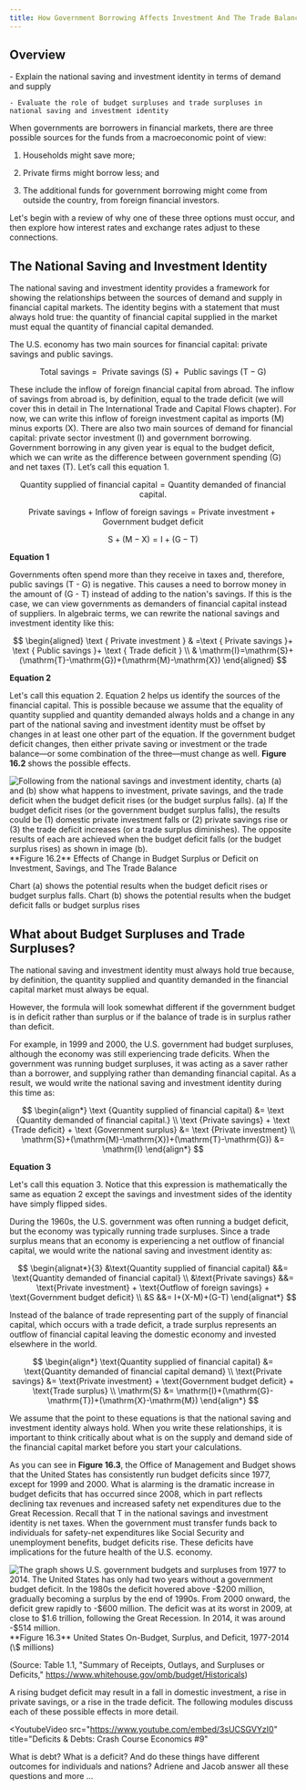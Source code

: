 ```yaml
---
title: How Government Borrowing Affects Investment And The Trade Balance
---
```


## Overview

<Info title='By the end of this section, you will be able to:'>
    - Explain the national saving and investment identity in terms of demand and supply

    - Evaluate the role of budget surpluses and trade surpluses in national saving and investment identity

</Info>

When governments are borrowers in financial markets, there are three possible sources for the funds from a macroeconomic point of view:

1. Households might save more;

2. Private firms might borrow less; and

3. The additional funds for government borrowing might come from outside the country, from foreign financial investors.

Let's begin with a review of why one of these three options must occur, and then explore how interest rates and exchange rates adjust to these connections.

## The National Saving and Investment Identity

The national saving and investment identity provides a framework for showing the relationships between the sources of demand and supply in financial capital markets. The identity begins with a statement that must always hold true: the quantity of financial capital supplied in the market must equal the quantity of financial capital demanded.

The U.S. economy has two main sources for financial capital: private savings and public savings.

$$
\text{Total savings} = \text { Private savings }(\mathrm{S})+\text { Public savings }(\mathrm{T}-\mathrm{G})
$$

These include the inflow of foreign financial capital from abroad. The inflow of savings from abroad is, by definition, equal to the trade deficit (we will cover this in detail in The International Trade and Capital Flows chapter). For now, we can write this inflow of foreign investment capital as imports (M) minus exports (X). There are also two main sources of demand for financial capital: private sector investment (I) and government borrowing. Government borrowing in any given year is equal to the budget deficit, which we can write as the difference between government spending (G) and net taxes (T). Let’s call this equation 1.

$$
\text {Quantity supplied of financial capital} = \text {Quantity demanded of financial capital.}
$$

$$
\text {Private savings + Inflow of foreign savings} = \text {Private investment} + \text {Government budget deficit}
$$

$$
\mathrm{S}+(\mathrm{M}-\mathrm{X})=\mathrm{I}+(\mathrm{G}-\mathrm{T})
$$

**Equation 1**

Governments often spend more than they receive in taxes and, therefore, public savings (T - G) is negative. This causes a need to borrow money in the amount of (G - T) instead of adding to the nation's savings. If this is the case, we can view governments as demanders of financial capital instead of suppliers. In algebraic terms, we can rewrite the national savings and investment identity like this:

$$
\begin{aligned}
\text { Private investment } & =\text { Private savings }+ \text { Public savings }+ \text { Trade deficit } \\
& \mathrm{I}=\mathrm{S}+(\mathrm{T}-\mathrm{G})+(\mathrm{M}-\mathrm{X})
\end{aligned}
$$

**Equation 2**

Let's call this equation 2. Equation 2 helps us identify the sources of the financial capital. This is possible because we assume that the equality of quantity supplied and quantity demanded always holds and a change in any part of the national saving and investment identity must be offset by changes in at least one other part of the equation. If the government budget deficit changes, then either private saving or investment or the trade balance—or some combination of the three—must change as well. **Figure 16.2** shows the possible effects.

<Image alt='Following from the national savings and investment identity, charts (a) and (b) show what happens to investment, private savings, and the trade deficit when the budget deficit rises (or the budget surplus falls). (a) If the budget deficit rises (or the government budget surplus falls), the results could be (1) domestic private investment falls or (2) private savings rise or (3) the trade deficit increases (or a trade surplus diminishes). The opposite results of each are achieved when the budget deficit falls (or the budget surplus rises) as shown in image (b).' src='/images/module-4/chapter-16/section-1/72895bcba1332bbca7f4f575e52b2bf096a5f7ed.png' width={800} height={500}>
**Figure 16.2** Effects of Change in Budget Surplus or Deficit on Investment, Savings, and The Trade Balance

Chart (a) shows the potential results when the budget deficit rises or budget surplus falls. Chart (b) shows the potential results when the budget deficit falls or budget surplus rises

</Image>

## What about Budget Surpluses and Trade Surpluses?

<Callout>
  The national saving and investment identity must always hold true because, by
  definition, the quantity supplied and quantity demanded in the financial
  capital market must always be equal.
</Callout>

However, the formula will look somewhat different if the government budget is in deficit rather than surplus or if the balance of trade is in surplus rather than deficit.

For example, in 1999 and 2000, the U.S. government had budget surpluses, although the economy was still experiencing trade deficits. When the government was running budget surpluses, it was acting as a saver rather than a borrower, and supplying rather than demanding financial capital. As a result, we would write the national saving and investment identity during this time as:

$$
\begin{align*}
\text {Quantity supplied of financial capital} &= \text {Quantity demanded of financial capital.} \\
\text {Private savings} + \text {Trade deficit} + \text {Government surplus} &= \text {Private investment} \\
\mathrm{S}+(\mathrm{M}-\mathrm{X})+(\mathrm{T}-\mathrm{G}) &= \mathrm{I}
\end{align*}
$$

**Equation 3**

Let's call this equation 3. Notice that this expression is mathematically the same as equation 2 except the savings and investment sides of the identity have simply flipped sides.

During the 1960s, the U.S. government was often running a budget deficit, but the economy was typically running trade surpluses. Since a trade surplus means that an economy is experiencing a net outflow of financial capital, we would write the national saving and investment identity as:

$$
\begin{alignat*}{3}
&\text{Quantity supplied of financial capital} &&= \text{Quantity demanded of financial capital} \\
&\text{Private savings} &&= \text{Private investment} + \text{Outflow of foreign savings} + \text{Government budget deficit} \\
&S &&= I+(X-M)+(G-T)
\end{alignat*}
$$

Instead of the balance of trade representing part of the supply of financial capital, which occurs with a trade deficit, a trade surplus represents an outflow of financial capital leaving the domestic economy and invested elsewhere in the world.

$$
\begin{align*}
\text{Quantity supplied of financial capital} &= \text{Quantity demanded of financial capital demand} \\
\text{Private savings} &= \text{Private investment} + \text{Government budget deficit} + \text{Trade surplus} \\
\mathrm{S} &= \mathrm{I}+(\mathrm{G}-\mathrm{T})+(\mathrm{X}-\mathrm{M})
\end{align*}
$$

We assume that the point to these equations is that the national saving and investment identity always hold. When you write these relationships, it is important to think critically about what is on the supply and demand side of the financial capital market before you start your calculations.

As you can see in **Figure 16.3**, the Office of Management and Budget shows that the United States has consistently run budget deficits since 1977, except for 1999 and 2000. What is alarming is the dramatic increase in budget deficits that has occurred since 2008, which in part reflects declining tax revenues and increased safety net expenditures due to the Great Recession. Recall that T in the national savings and investment identity is net taxes. When the government must transfer funds back to individuals for safety-net expenditures like Social Security and unemployment benefits, budget deficits rise. These deficits have implications for the future health of the U.S. economy.

<Image alt='The graph shows U.S. government budgets and surpluses from 1977 to 2014. The United States has only had two years without a government budget deficit. In the 1980s the deficit hovered above -$200 million, gradually becoming a surplus by the end of 1990s. From 2000 onward, the deficit grew rapidly to -$600 million. The deficit was at its worst in 2009, at close to $1.6 trillion, following the Great Recession. In 2014, it was around -$514 million.' src='/images/module-4/chapter-16/section-1/03a6af4b61d5c0902f648acc6c71599e078d677e.png' width={800} height={500}>
**Figure 16.3** United States On-Budget, Surplus, and Deficit, 1977-2014 (\$ millions)

(Source: Table 1.1, "Summary of Receipts, Outlays, and Surpluses or Deficits," https://www.whitehouse.gov/omb/budget/Historicals)

</Image>

<Callout>
  A rising budget deficit may result in a fall in domestic investment, a rise in
  private savings, or a rise in the trade deficit. The following modules discuss
  each of these possible effects in more detail.
</Callout>

<YoutubeVideo
  src="https://www.youtube.com/embed/3sUCSGVYzI0"
  title="Deficits & Debts: Crash Course Economics #9"
>
What is debt? What is a deficit? And do these things have different outcomes for individuals and nations? Adriene and Jacob answer all these questions and more ...

</YoutubeVideo>

